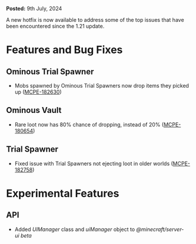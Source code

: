 **Posted:** 9th July, 2024

A new hotfix is now available to address some of the top issues that have been encountered since the 1.21 update.

# Features and Bug Fixes

## Ominous Trial Spawner

-   Mobs spawned by Ominous Trial Spawners now drop items they picked up ([MCPE-182630](https://bugs.mojang.com/browse/MCPE-182630 "https://bugs.mojang.com/browse/MCPE-182630")) 

## Ominous Vault

-   Rare loot now has 80% chance of dropping, instead of 20% ([MCPE-180654](https://bugs.mojang.com/browse/MCPE-180654 "https://bugs.mojang.com/browse/MCPE-180654")) 

## Trial Spawner

-   Fixed issue with Trial Spawners not ejecting loot in older worlds ([MCPE-182758](https://bugs.mojang.com/browse/MCPE-182758 "https://bugs.mojang.com/browse/MCPE-18275"))

# Experimental Features

## API

-   Added _UIManager_ class and _uiManager_ object to _@minecraft/server-ui beta_